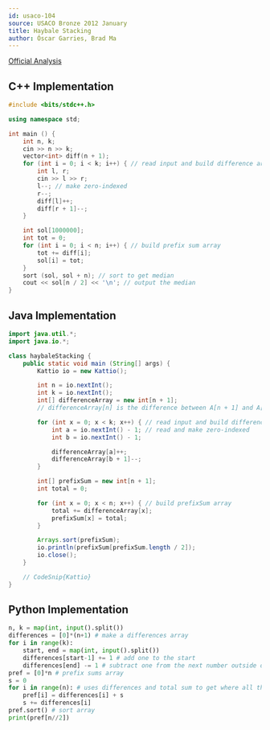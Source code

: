 ```yaml
---
id: usaco-104
source: USACO Bronze 2012 January
title: Haybale Stacking
author: Óscar Garries, Brad Ma
---
```


[Official Analysis](http://www.usaco.org/current/data/sol_stacking.html)

<LanguageSection>
<CPPSection>

## C++ Implementation

```cpp
#include <bits/stdc++.h>

using namespace std;

int main () {
	int n, k;
	cin >> n >> k;
	vector<int> diff(n + 1);
	for (int i = 0; i < k; i++) { // read input and build difference array
		int l, r;
		cin >> l >> r;
		l--; // make zero-indexed
		r--;
		diff[l]++;
		diff[r + 1]--;
	}

	int sol[1000000];
	int tot = 0;
	for (int i = 0; i < n; i++) { // build prefix sum array
		tot += diff[i];
		sol[i] = tot;
	}
	sort (sol, sol + n); // sort to get median
	cout << sol[n / 2] << '\n'; // output the median
}
```

</CPPSection>
	
<JavaSection>

## Java Implementation

```java
import java.util.*;
import java.io.*;

class haybaleStacking {
	public static void main (String[] args) {
		Kattio io = new Kattio();

		int n = io.nextInt();
		int k = io.nextInt();
		int[] differenceArray = new int[n + 1]; 
		// differenceArray[n] is the difference between A[n + 1] and A[n]

		for (int x = 0; x < k; x++) { // read input and build differenceArray
			int a = io.nextInt() - 1; // read and make zero-indexed
			int b = io.nextInt() - 1;

			differenceArray[a]++;
			differenceArray[b + 1]--;
		}

		int[] prefixSum = new int[n + 1];
		int total = 0;

		for (int x = 0; x < n; x++) { // build prefixSum array
			total += differenceArray[x];
			prefixSum[x] = total;
		}

		Arrays.sort(prefixSum);
		io.println(prefixSum[prefixSum.length / 2]);
		io.close();
	}

	// CodeSnip{Kattio}
}
```

</JavaSection>
	
<PythonSection>

## Python Implementation
	
```python
n, k = map(int, input().split())
differences = [0]*(n+1) # make a differences array
for i in range(k):
    start, end = map(int, input().split())
    differences[start-1] += 1 # add one to the start
    differences[end] -= 1 # subtract one from the next number outside of start-end
pref = [0]*n # prefix sums array
s = 0	
for i in range(n): # uses differences and total sum to get where all the haybales are
    pref[i] = differences[i] + s 
    s += differences[i]
pref.sort() # sort array
print(pref[n//2])
```
	
</PythonSection>
	
</LanguageSection>
